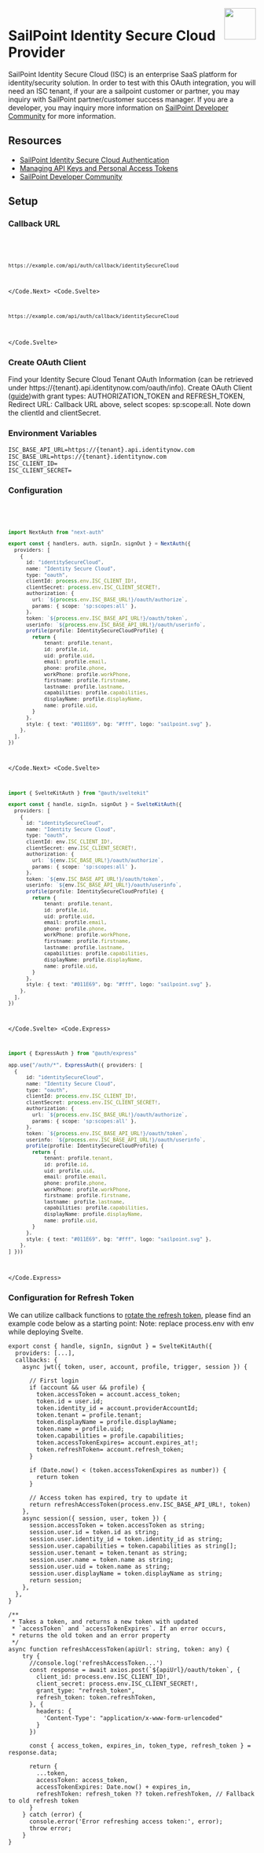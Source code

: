 
<img align="right" src="/img/providers/sailpoint.svg" height="64" width="64" />

# SailPoint Identity Secure Cloud Provider

SailPoint Identity Secure Cloud (ISC) is an enterprise SaaS platform for identity/security solution. In order to test with this OAuth integration, you will need an ISC tenant, if your are a sailpoint customer or partner, you may inquiry with SailPoint partner/customer success manager. If you are a developer, you may inquiry more information on [SailPoint Developer Community](https://developer.sailpoint.com/discuss/) for more information. 

## Resources

- [SailPoint Identity Secure Cloud Authentication](https://developer.sailpoint.com/docs/api/authentication#choose-authorization-grant-flow)
- [Managing API Keys and Personal Access Tokens](https://documentation.sailpoint.com/saas/help/common/api_keys.html?h=oauth+client#creating-an-api-key)
- [SailPoint Developer Community](https://developer.sailpoint.com/discuss/)

## Setup

### Callback URL

<Code>
  <Code.Next>

```bash
https://example.com/api/auth/callback/identitySecureCloud
```

  </Code.Next>
  <Code.Svelte>

```bash
https://example.com/api/auth/callback/identitySecureCloud
```

  </Code.Svelte>
</Code>

### Create OAuth Client

Find your Identity Secure Cloud Tenant OAuth Information (can be retrieved under https://{tenant}.api.identitynow.com/oauth/info). Create OAuth Client ([guide](https://documentation.sailpoint.com/saas/help/common/api_keys.html?h=oauth+client#creating-an-api-key))with grant types: AUTHORIZATION_TOKEN and REFRESH_TOKEN, Redirect URL: Callback URL above,   select scopes: sp:scope:all. Note down the clientId and clientSecret.

### Environment Variables

```
ISC_BASE_API_URL=https://{tenant}.api.identitynow.com
ISC_BASE_URL=https://{tenant}.identitynow.com
ISC_CLIENT_ID=
ISC_CLIENT_SECRET=
```

### Configuration

<Code>
  <Code.Next>

```ts filename="/auth.ts"
import NextAuth from "next-auth"

export const { handlers, auth, signIn, signOut } = NextAuth({
  providers: [
    {
      id: "identitySecureCloud",
      name: "Identity Secure Cloud",
      type: "oauth",
      clientId: process.env.ISC_CLIENT_ID!,
      clientSecret: process.env.ISC_CLIENT_SECRET!,
      authorization: {
        url: `${process.env.ISC_BASE_URL!}/oauth/authorize`,
        params: { scope: 'sp:scopes:all' },
      },
      token: `${process.env.ISC_BASE_API_URL!}/oauth/token`,
      userinfo: `${process.env.ISC_BASE_API_URL!}/oauth/userinfo`,
      profile(profile: IdentitySecureCloudProfile) {
        return {
            tenant: profile.tenant,
            id: profile.id,
            uid: profile.uid,
            email: profile.email,
            phone: profile.phone,
            workPhone: profile.workPhone,
            firstname: profile.firstname,
            lastname: profile.lastname,
            capabilities: profile.capabilities,
            displayName: profile.displayName,
            name: profile.uid,
        }
      },
      style: { text: "#011E69", bg: "#fff", logo: "sailpoint.svg" },
    },
  ],
})
```

  </Code.Next>
  <Code.Svelte>

```ts filename="/src/auth.ts"
import { SvelteKitAuth } from "@auth/sveltekit"

export const { handle, signIn, signOut } = SvelteKitAuth({
  providers: [
    {
      id: "identitySecureCloud",
      name: "Identity Secure Cloud",
      type: "oauth",
      clientId: env.ISC_CLIENT_ID!,
      clientSecret: env.ISC_CLIENT_SECRET!,
      authorization: {
        url: `${env.ISC_BASE_URL!}/oauth/authorize`,
        params: { scope: 'sp:scopes:all' },
      },
      token: `${env.ISC_BASE_API_URL!}/oauth/token`,
      userinfo: `${env.ISC_BASE_API_URL!}/oauth/userinfo`,
      profile(profile: IdentitySecureCloudProfile) {
        return {
            tenant: profile.tenant,
            id: profile.id,
            uid: profile.uid,
            email: profile.email,
            phone: profile.phone,
            workPhone: profile.workPhone,
            firstname: profile.firstname,
            lastname: profile.lastname,
            capabilities: profile.capabilities,
            displayName: profile.displayName,
            name: profile.uid,
        }
      },
      style: { text: "#011E69", bg: "#fff", logo: "sailpoint.svg" },
    },
  ],
})
```

  </Code.Svelte>
  <Code.Express>

```ts filename="/src/app.ts"
import { ExpressAuth } from "@auth/express"

app.use("/auth/*", ExpressAuth({ providers: [
  {
      id: "identitySecureCloud",
      name: "Identity Secure Cloud",
      type: "oauth",
      clientId: process.env.ISC_CLIENT_ID!,
      clientSecret: process.env.ISC_CLIENT_SECRET!,
      authorization: {
        url: `${process.env.ISC_BASE_URL!}/oauth/authorize`,
        params: { scope: 'sp:scopes:all' },
      },
      token: `${process.env.ISC_BASE_API_URL!}/oauth/token`,
      userinfo: `${process.env.ISC_BASE_API_URL!}/oauth/userinfo`,
      profile(profile: IdentitySecureCloudProfile) {
        return {
            tenant: profile.tenant,
            id: profile.id,
            uid: profile.uid,
            email: profile.email,
            phone: profile.phone,
            workPhone: profile.workPhone,
            firstname: profile.firstname,
            lastname: profile.lastname,
            capabilities: profile.capabilities,
            displayName: profile.displayName,
            name: profile.uid,
        }
      },
      style: { text: "#011E69", bg: "#fff", logo: "sailpoint.svg" },
    },
] }))
```

  </Code.Express>
</Code>

### Configuration for Refresh Token

We can utilize callback functions to [rotate the refresh token](https://authjs.dev/guides/refresh-token-rotation), please find an example code below as a starting point: 
Note: replace process.env with env while deploying Svelte.

```
export const { handle, signIn, signOut } = SvelteKitAuth({
  providers: [...],
  callbacks: {
    async jwt({ token, user, account, profile, trigger, session }) {

      // First login
      if (account && user && profile) {
        token.accessToken = account.access_token;
        token.id = user.id;
        token.identity_id = account.providerAccountId;
        token.tenant = profile.tenant;
        token.displayName = profile.displayName;
        token.name = profile.uid;
        token.capabilities = profile.capabilities;
        token.accessTokenExpires= account.expires_at!;
        token.refreshToken= account.refresh_token;
      }

      if (Date.now() < (token.accessTokenExpires as number)) {
        return token
      }

      // Access token has expired, try to update it
      return refreshAccessToken(process.env.ISC_BASE_API_URL!, token)
    },
    async session({ session, user, token }) {
      session.accessToken = token.accessToken as string;
      session.user.id = token.id as string;
      session.user.identity_id = token.identity_id as string;
      session.user.capabilities = token.capabilities as string[];
      session.user.tenant = token.tenant as string;
      session.user.name = token.name as string;
      session.user.uid = token.name as string;
      session.user.displayName = token.displayName as string;
      return session;
    },
  },
}

/**
 * Takes a token, and returns a new token with updated
 * `accessToken` and `accessTokenExpires`. If an error occurs,
 * returns the old token and an error property
 */
async function refreshAccessToken(apiUrl: string, token: any) {
    try {
      //console.log('refreshAccessToken...')
      const response = await axios.post(`${apiUrl}/oauth/token`, {
        client_id: process.env.ISC_CLIENT_ID!,
        client_secret: process.env.ISC_CLIENT_SECRET!,
        grant_type: "refresh_token",
        refresh_token: token.refreshToken,
      }, {
        headers: {
          'Content-Type': "application/x-www-form-urlencoded"
        }
      })
  
      const { access_token, expires_in, token_type, refresh_token } = response.data;
  
      return {
        ...token,
        accessToken: access_token,
        accessTokenExpires: Date.now() + expires_in,
        refreshToken: refresh_token ?? token.refreshToken, // Fallback to old refresh token
      }
    } catch (error) {
      console.error('Error refreshing access token:', error);
      throw error;
    }
}

```
